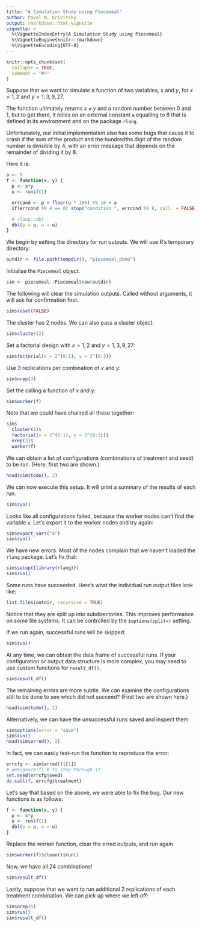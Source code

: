 ```yaml
---
title: "A Simulation Study using Piecemeal"
author: Pavel N. Krivitsky
output: rmarkdown::html_vignette
vignette: >
  %\VignetteIndexEntry{A Simulation Study using Piecemeal}
  %\VignetteEngine{knitr::rmarkdown}
  %\VignetteEncoding{UTF-8}
---
```


```r
knitr::opts_chunk$set(
  collapse = TRUE,
  comment = "#>"
)
```

Suppose that we want to simulate a function of two variables, $x$ and
$y$, for $x = 1, 2$ and $y = 1, 3, 9, 27$.

The function ultimately returns $x\times y$ and a random number
between 0 and 1, but to get there, it relies on an external constant
`a` equalling to 8 that is defined in its environment and on the
package `rlang`.

Unfortunately, our initial implementation also has some bugs that
cause it to crash if the sum of the product and the hundredths digit
of the random number is divisible by 4, with an error message that
depends on the remainder of dividing it by 8.

Here it is:
```r
a <- 8
f <- function(x, y) {
  p <- x*y
  u <- runif(1)

  errcond <- p + floor(u * 100) %% 10 + a
  if(errcond %% 4 == 0) stop("condition ", errcond %% 8, call. = FALSE)

  # rlang::dbl
  dbl(p = p, u = u)
}
```

We begin by setting the directory for run outputs. We will use R's temporary directory:
```r
outdir <- file.path(tempdir(), "piecemeal_demo")
```

Initialise the `Piecemeal` object.
```r
sim <- piecemeal::Piecemeal$new(outdir)
```

The following will clear the simulation outputs. Called without arguments, it will ask for confirmation first.
```r
sim$reset(FALSE)
```

The cluster has 2 nodes. We can also pass a cluster object:
```r
sim$cluster(2)
```
Set a factorial design with $x = 1, 2$ and $y = 1, 3, 9, 27$:
```r
sim$factorial(x = 2^(0:1), y = 3^(0:3))
```
Use 3 replications per combination of $x$ and $y$:
```r
sim$nrep(3)
```
Set the calling a function of x and y:
```r
sim$worker(f)
```

Note that we could have chained all these together:
```r
sim$
  cluster(2)$
  factorial(x = 2^(0:1), y = 3^(0:3))$
  nrep(3)$
  worker(f)
```

We can obtain a list of configurations (combinations of treatment and seed) to be run. (Here, first two are shown.)
```r
head(sim$todo(), 2)
```

We can now execute this setup. It will print a summary of the results of each run.
```r
sim$run()
```

Looks like all configurations failed, because the worker nodes
can't find the variable `a`. Let's export it to the worker nodes and try again:
```r
sim$export_vars("a")
sim$run()
```

We have new errors. Most of the nodes complain that we haven't
loaded the `rlang` package. Let's fix that:
```r
sim$setup({library(rlang)})
sim$run()
```

Some runs have succeeded. Here's what the individual run output files look like:
```r
list.files(outdir, recursive = TRUE)
```

Notice that they are split up into subdirectories. This improves
performance on some file systems. It can be controlled by the
`$options(split=)` setting.

If we run again, successful runs will be skipped:
```r
sim$run()
```

At any time, we can obtain the data frame of successful runs. If your
configuration or output data structure is more complex, you may need
to use custom functions for `result_df()`.
```r
sim$result_df()
```

The remaining errors are more subtle. We can examine the
configurations still to be done to see which did not succeed? (First
two are shown here.)
```r
head(sim$todo(), 2)
```

Alternatively, we can have the unsuccessful runs saved and inspect them:
```r
sim$options(error = "save")
sim$run()
head(sim$erred(), 2)
```

In fact, we can easily test-run the function to reproduce the error:
```r
errcfg <- sim$erred()[[1]]
# debugonce(f) # to step through it
set.seed(errcfg$seed)
do.call(f, errcfg$treatment)
```

Let's say that based on the above, we were able to fix the bug. Our new functions is as follows:
```r
f <- function(x, y) {
  p <- x*y
  u <- runif(1)
  dbl(p = p, u = u)
}
```

Replace the worker function, clear the erred outputs, and run again.
```r
sim$worker(f)$clean()$run()
```

Now, we have all 24 combinations!
```r
sim$result_df()
```

Lastly, suppose that we want to run additional 2 replications of
each treatment combination. We can pick up where we left off:
```r
sim$nrep(5)
sim$run()
sim$result_df()
```
